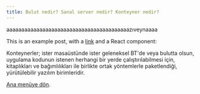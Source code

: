 ```yaml
---
title: Bulut nedir? Sanal server nedir? Konteyner nedir? 
---
```

aaaaaaaaaaaaaaaaaaaaaaaaaaaaaaaaaaaaaaaaazıveynaaaa

This is an example post, with a [link](https://nextjs.org) and a React component:

Konteynerler; ister masaüstünde ister geleneksel BT'de veya bulutta olsun, uygulama kodunun istenen herhangi bir yerde çalıştırılabilmesi için, kitaplıkları ve bağımlılıkları ile birlikte ortak yöntemlerle paketlendiği, yürütülebilir yazılım birimleridir.

[Ana menüye dön](/).
